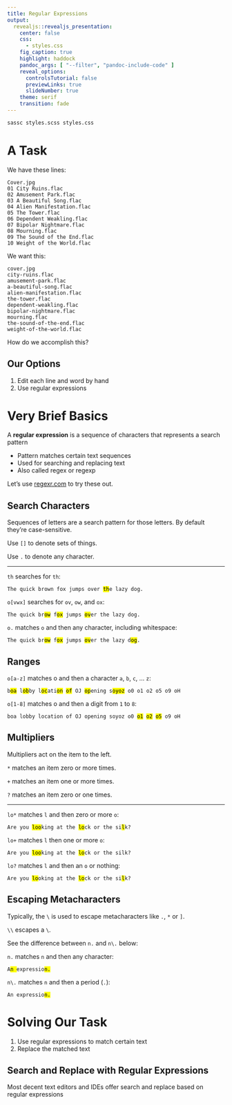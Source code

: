 ```yaml
---
title: Regular Expressions
output:
  revealjs::revealjs_presentation:
    center: false
    css:
      - styles.css
    fig_caption: true
    highlight: haddock
    pandoc_args: [ "--filter", "pandoc-include-code" ]
    reveal_options:
      controlsTutorial: false
      previewLinks: true
      slideNumber: true
    theme: serif
    transition: fade
---
```


```bash
sassc styles.scss styles.css
```

# A Task

We have these lines:

```
Cover.jpg
01 City Ruins.flac
02 Amusement Park.flac
03 A Beautiful Song.flac
04 Alien Manifestation.flac
05 The Tower.flac
06 Dependent Weakling.flac
07 Bipolar Nightmare.flac
08 Mourning.flac
09 The Sound of the End.flac
10 Weight of the World.flac
```

We want this:

```
cover.jpg
city-ruins.flac
amusement-park.flac
a-beautiful-song.flac
alien-manifestation.flac
the-tower.flac
dependent-weakling.flac
bipolar-nightmare.flac
mourning.flac
the-sound-of-the-end.flac
weight-of-the-world.flac
```

How do we accomplish this?

## Our Options

1.  Edit each line and word by hand
2.  Use regular expressions

# Very Brief Basics

A **regular expression** is a sequence of characters that represents a search pattern

-  Pattern matches certain text sequences
-  Used for searching and replacing text
-  Also called regex or regexp

Let's use [regexr.com](https://regexr.com/) to try these out.

## Search Characters

Sequences of letters are a search pattern for those letters. By default they're
case-sensitive.

Use `[]` to denote sets of things.

Use `.` to denote any character.

<hr />

`th` searches for `th`:

<pre><code>The quick brown fox jumps over <mark>th</mark>e lazy dog.</code></pre>

`o[vwx]` searches for `ov`, `ow`, and `ox`:

<pre><code>The quick br<mark>ow</mark> f<mark>ox</mark> jumps <mark>ov</mark>er the lazy dog.</code></pre>

`o.` matches `o` and then any character, including whitespace:

<pre><code>The quick br<mark>ow</mark> f<mark>ox</mark> jumps <mark>ov</mark>er the lazy d<mark>og</mark>.</code></pre>

## Ranges

`o[a-z]` matches o and then a character `a`, `b`, `c`, ... `z`:

<pre><code>b<mark>oa</mark> l<mark>ob</mark>by l<mark>oc</mark>ati<mark>on</mark> <mark>of</mark> OJ <mark>op</mark>ening s<mark>oy</mark><mark>oz</mark> o0 o1 o2 o5 o9 oH</code></pre>

`o[1-8]` matches o and then a digit from `1` to `8`:

<pre><code>boa lobby location of OJ opening soyoz o0 <mark>o1</mark> <mark>o2</mark> <mark>o5</mark> o9 oH</code></pre>

## Multipliers

Multipliers act on the item to the left.

`*` matches an item zero or more times.

`+` matches an item one or more times.

`?` matches an item zero or one times.

<hr />

`lo*` matches `l` and then zero or more `o`:

<pre><code>Are you <mark>loo</mark>king at the <mark>lo</mark>ck or the si<mark>l</mark>k?</code></pre>

`lo+` matches `l` then one or more `o`:

<pre><code>Are you <mark>loo</mark>king at the <mark>lo</mark>ck or the silk?</code></pre>

`lo?` matches `l` and then an `o` or nothing:

<pre><code>Are you <mark>lo</mark>oking at the <mark>lo</mark>ck or the si<mark>l</mark>k?</code></pre>

## Escaping Metacharacters

Typically, the <code>\\</code> is used to escape metacharacters like `.`, `*` or `]`.

<code>\\\\</code> escapes a <code>\\</code>.

See the difference between `n.` and `n\.` below:

`n.` matches `n` and then any character:

<pre><code>A<mark>n </mark>expressio<mark>n.</mark></code></pre>

`n\.` matches `n` and then a period (`.`):

<pre><code>An expressio<mark>n.</mark></code></pre>

# Solving Our Task

1.  Use regular expressions to match certain text
2.  Replace the matched text

## Search and Replace with Regular Expressions

Most decent text editors and IDEs offer search and replace based on regular expressions


